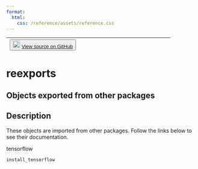 ```yaml
---
format:
  html:
    css: /reference/assets/reference.css
---
```


| <button class="button"> ![](/reference/assets/GitHub-Mark-32px.png){width="20"} [View source on GitHub](https://github.com/rstudio/tfhub//blob/main/R/reexports.R#L) </button> |
|:------------------------------:|:--------------------------------------:|

# reexports

## Objects exported from other packages

## Description

These objects are imported from other packages. Follow the links below to see their documentation. 

  

tensorflow

`install_tensorflow`










